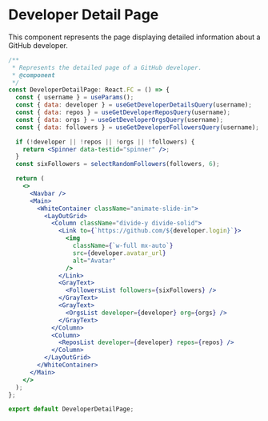 # Developer Detail Page

This component represents the page displaying detailed information about a GitHub developer.

```jsx
/**
 * Represents the detailed page of a GitHub developer.
 * @component
 */
const DeveloperDetailPage: React.FC = () => {
  const { username } = useParams();
  const { data: developer } = useGetDeveloperDetailsQuery(username);
  const { data: repos } = useGetDeveloperReposQuery(username);
  const { data: orgs } = useGetDeveloperOrgsQuery(username);
  const { data: followers } = useGetDeveloperFollowersQuery(username);

  if (!developer || !repos || !orgs || !followers) {
    return <Spinner data-testid="spinner" />;
  }
  const sixFollowers = selectRandomFollowers(followers, 6);

  return (
    <>
      <Navbar />
      <Main>
        <WhiteContainer className="animate-slide-in">
          <LayOutGrid>
            <Column className="divide-y divide-solid">
              <Link to={`https://github.com/${developer.login}`}>
                <img
                  className={`w-full mx-auto`}
                  src={developer.avatar_url}
                  alt="Avatar"
                />
              </Link>
              <GrayText>
                <FollowersList followers={sixFollowers} />
              </GrayText>
              <GrayText>
                <OrgsList developer={developer} org={orgs} />
              </GrayText>
            </Column>
            <Column>
              <ReposList developer={developer} repos={repos} />
            </Column>
          </LayOutGrid>
        </WhiteContainer>
      </Main>
    </>
  );
};

export default DeveloperDetailPage;
